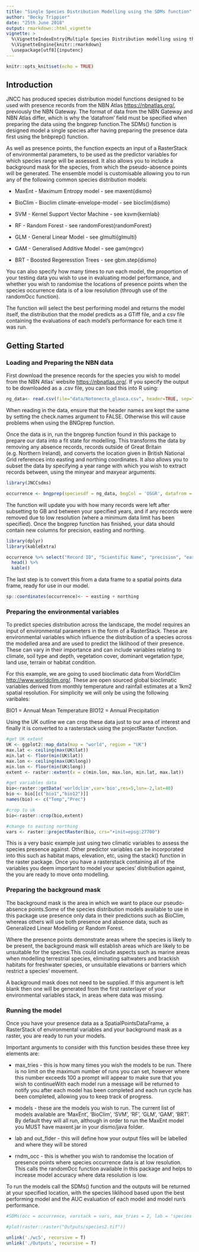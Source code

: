 ```yaml
---
title: "Single Species Distribution Modelling using the SDMs function"
author: "Becky Trippier"
date: "25th June 2018"
output: rmarkdown::html_vignette
vignette: >
  %\VignetteIndexEntry{Multiple Species Distribution modelling using the SDMFunction in the JNCCSDMs package}
  %\VignetteEngine{knitr::rmarkdown}
  \usepackage[utf8]{inputenc}
---
```


```r
knitr::opts_knit$set(echo = TRUE)
```

## Introduction

JNCC has produced species distribution model functions designed to be used with presence records from the NBN Atlas <https://nbnatlas.org/>, previously the NBN Gateway. The format of data from the NBN Gateway and NBN Atlas differ, which is why the 'datafrom' field must be specified when preparing the data using the bngprep function.The SDMs() function is designed model a single species after having preparing the presence data first using the bnbprep() function.

As well as presence points, the function expects an input of a RasterStack of environmental parameters, to be used as the predictor variables for which species range will be assessed. It also allows you to include a background mask for the species, from which the pseudo-absence points will be generated. The ensemble model is customisable allowing you to run any of the following common species distribution models: 

* MaxEnt - Maximum Entropy model - see maxent{dismo}

* BioClim - Bioclim climate-envelope-model - see bioclim{dismo}

* SVM - Kernel Support Vector Machine - see ksvm{kernlab}

* RF - Random Forest - see randomForest{randomForest}

* GLM - General Linear Model - see glmulti{glmulti}

* GAM - Generalised Additive Model - see gam{mgcv}

* BRT - Boosted Regeresstion Trees - see gbm.step{dismo}

You can also specify how many times to run each model, the proportion of your testing data you wish to use in evaluating model performance, and whether you wish to  randomise the locations of presence points when the species occurrence data is of a low resolution (through use of the randomOcc function).


The function will select the best performing model and returns the model itself, the distribution that the model predicts as a GTiff file, and a csv file containing the evaluations of each model's performance for each time it was run.


## Getting Started

### Loading and Preparing the NBN data

First download the presence records for the species you wish to model from the NBN Atlas' website <https://nbnatlas.org/>. If you specify the output to be downloaded as a .csv file, you can load this into R using:


```r

ng_data<- read.csv(file="data/Notonecta_glauca.csv", header=TRUE, sep=",", check.names = FALSE, strip.white = TRUE)
```
When reading in the data, ensure that the header names are kept the same by setting the check.names argument to FALSE. Otherwise this will cause problems when using the BNGprep function.

Once the data is in, run the bngprep function found in this package to prepare our data into a fit state for modelling. This transforms the data by removing any absence records, records outside of Great Britain (e.g. Northern Ireland), and converts the location given in British National Grid references into easting and northing coordinates. It also allows you to subset the data by specifying a year range with which you wish to extract records between, using the minyear and maxyear arguments.

```r

library(JNCCsdms)

occurrence <- bngprep(speciesdf = ng_data, bngCol = 'OSGR', datafrom ='NBNatlas', mindata = 5000, minyear = 2007, covarRes = 300)
```

The function will update you with how many records were left after subsetting to GB and between your specified years, and if any records were removed due to low resolution (where a minimum data limit has been specified). Once the bngprep function has finished, your data should contain new columns for precision, easting and northing.

```r

library(dplyr)
library(kableExtra)

occurrence %>% select("Record ID", "Scientific Name", "precision", "easting", "northing") %>% 
  head() %>% 
  kable()

```

The last step is to convert this from a data frame to a spatial points data frame, ready for use in our model.

```r
sp::coordinates(occurrence)<- ~ easting + northing

```



### Preparing the environmental variables

To predict species distribution across the landscape, the model requires an input of environmental parameters in the form of a RasterStack. These are environmental variables which influence the distribution of a species across the modelled area and are used to predict the liklihood of their presence. These can vary in their importance and can include variables relating to climate, soil type and depth, vegetation cover, dominant vegetation type, land use, terrain or habitat condition.

For this example, we are going to used bioclimatic data from WorldClim <http://www.worldclim.org/>. These are open sourced global bioclimatic variables derived from monthly temperature and rainfall estimates at a 1km2 spatial resolution. For simplicity we will only be using the following varibales:

BIO1 = Annual Mean Temperature
BIO12 = Annual Precipitation

Using the UK outline we can crop these data just to our area of interest and finally it is converted to a rasterstack using the projectRaster function.

```r

#get UK extent
UK <- ggplot2::map_data(map = "world", region = "UK")
max.lat <- ceiling(max(UK$lat))
min.lat <- floor(min(UK$lat))
max.lon <- ceiling(max(UK$long))
min.lon <- floor(min(UK$long))
extent <- raster::extent(x = c(min.lon, max.lon, min.lat, max.lat))

#get variables data
bio<-raster::getData('worldclim',var='bio',res=5,lon=-2,lat=40)
bio <- bio[[c("bio1","bio12")]]
names(bio) <- c("Temp","Prec")

#crop to uk
bio<-raster::crop(bio,extent)

#change to easting northing
vars <- raster::projectRaster(bio, crs="+init=epsg:27700")


```

This is a very basic example just using two climatic variables to assess the species presence against. Other predictor variables can be incorporated into this such as habitat maps, elevation, etc, using the stack() function in the raster package. Once you have a rasterstack containing all of the variables you deem important to model your species' distribution against, the you are ready to move onto modelling.


### Preparing the background mask

The background mask is the area in which we want to place our pseudo-absence points.Some of the species distribution models available to use in this package use presence only data in their predictions such as BioClim, whereas others will use both presence and absence data, such as Generalized Linear Modelling or Random Forest. 

Where the presence points demonstrate areas where the species is likely to be present, the background mask will establish areas which are likely to be unsuitable for the species.This could include aspects such as marine areas when modelling terrestrial species, eliminating saltwaters and brackish habitats for freshwater species, or unsuitable elevations or barriers which restrict a species' movement.

A background mask does not need to be supplied. If this argument is left blank then one will be generated from the first rasterlayer of your environmental variables stack, in areas where data was missing. 

### Running the model

Once you have your presence data as a SpatialPointsDataFrame, a RasterStack of environmental variables and your background mask as a raster, you are ready to run your models.

Important arguments to consider with this function besides these three key elements are:

* max_tries - this is how many times you wish the models to be run. There is no limit on the maximum number of runs you can set, however where this number exceeds 100 a prompt will appear to make sure that you wish to continueWith each model run a message will be returned to notify you after each model has been completed and each run cycle has been completed, allowing you to keep track of progress. 

* models - these are the models you wish to run. The current list of models available are 'MaxEnt', 'BioClim', 'SVM', 'RF', 'GLM', 'GAM', 'BRT'. By default they will all run, although in order to run the MaxEnt model you MUST have maxent.jar in your dismo/java folder.

* lab and out_flder - this will define how your output files will be labelled and where they will be stored

* rndm_occ - this is whether you wish to randomise the location of presence points where species occurrence data is at low resolution. This calls the randomOcc function available in this package and helps to increase model accuracy where data resolution is low.

To run the models call the SDMs() function and the outputs will be returned at your specified location, with the species liklihood based upon the best performing model and the AUC evaluation of each model and model run's performance.

```r

#SDMs(occ = occurrence, varstack = vars, max_tries = 2, lab = 'species', rndm_occ = TRUE, models = c("BioClim", "GLM"), out_flder = "Outputs/")

#plot(raster::raster("Outputs/species2.tif"))


```

```r
unlink('./wc5', recursive = T)
unlink('./Outputs', recursive = T)
```
